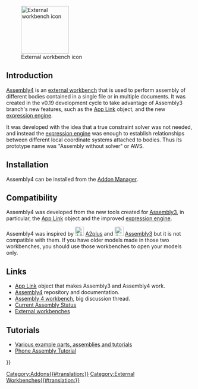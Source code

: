 <languages/>
<translate>

<!--T:305-->
[[Image:Assembly4_workbench_icon.svg|thumb|128px|External workbench icon]]

== Introduction == <!--T:1-->

</translate>
{{TOCright}}
<translate>

<!--T:2-->
[[Assembly4_Workbench|Assembly4]] is an [[external_workbenches|external workbench]] that is used to perform assembly of different bodies contained in a single file or in multiple documents. It was created in the v0.19 development cycle to take advantage of Assembly3 branch's new features, such as the [[App_Link|App Link]] object, and the new [[expressions|expression engine]].

<!--T:3-->
It was developed with the idea that a true constraint solver was not needed, and instead the [[expressions|expression engine]] was enough to establish relationships between different local coordinate systems attached to bodies. Thus its prototype name was "Assembly without solver" or AWS.

== Installation== <!--T:11-->

<!--T:12-->
Assembly4 can be installed from the [[Std_AddonMgr|Addon Manager]].

== Compatibility == <!--T:4-->

<!--T:5-->
Assembly4 was developed from the new tools created for [[Assembly3_Workbench|Assembly3]], in particular, the [[App_Link|App Link]] object and the improved [[expressions|expression engine]].

<!--T:6-->
Assembly4 was inspired by [[File:A2p_workbench.svg|24px]] [[A2plus_Workbench|A2plus]] and [[File:Assembly3_workbench_icon.svg|24px]] [[Assembly3_Workbench|Assembly3]] but it is not compatible with them. If you have older models made in those two workbenches, you should use those workbenches to open your models only.

== Links == <!--T:7-->

<!--T:8-->
* [[App_Link|App Link]] object that makes Assembly3 and Assembly4 work.
* [https://github.com/oursland/FreeCAD_Assembly4 Assembly4] repository and documentation.
* [https://forum.freecadweb.org/viewtopic.php?f=20&t=34806 Assembly 4 workbench], big discussion thread.
* [https://forum.freecadweb.org/viewtopic.php?f=20&t=34583 Current Assembly Status]
* [[External_workbenches|External workbenches]]

== Tutorials == <!--T:13-->

<!--T:14-->
* [https://github.com/Zolko-123/FreeCAD_Examples Various example parts, assemblies and tutorials]
* [https://github.com/thermalling/FreeCADAsm4_TutorialSubassembly/ Phone Assembly Tutorial]

</translate>
{{Userdocnavi{{#translation:}}}}
[[Category:Addons{{#translation:}}]]
[[Category:External Workbenches{{#translation:}}]]